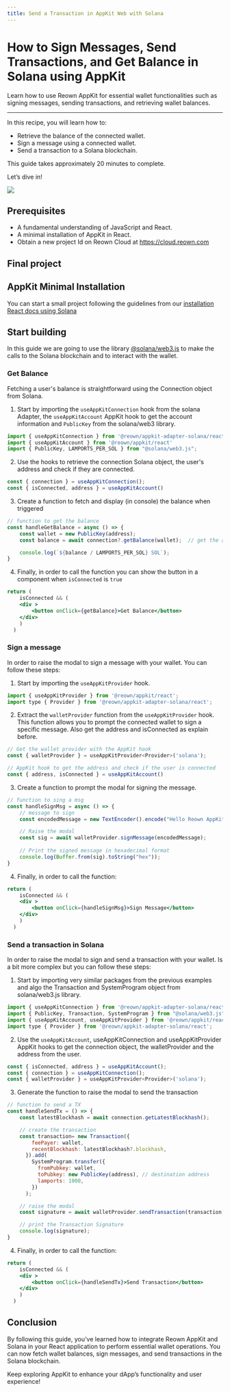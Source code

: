 ```yaml
---
title: Send a Transaction in AppKit Web with Solana
---
```



# How to Sign Messages, Send Transactions, and Get Balance in Solana using AppKit

Learn how to use Reown AppKit for essential wallet functionalities such as signing messages, sending transactions, and retrieving wallet balances.

---

In this recipe, you will learn how to:

- Retrieve the balance of the connected wallet. 
- Sign a message using a connected wallet.
- Send a transaction to a Solana blockchain.

This guide takes approximately 20 minutes to complete.

Let’s dive in!

![](/assets/solanaGuide.gif)

## Prerequisites
- A fundamental understanding of JavaScript and React.
- A minimal installation of AppKit in React.
- Obtain a new project Id on Reown Cloud at https://cloud.reown.com

## Final project
<GithubBox name="Appkit Solana Example with blockchain interactions" url="https://github.com/reown-com/appkit-web-examples/tree/main/react/react-solana" description="Download the full project to try it directly on your computer."></GithubBox>


## AppKit Minimal Installation

You can start a small project following the guidelines from our [installation React docs using Solana](https://docs.reown.com/appkit/react/core/installation?platform=solana)

## Start building

In this guide we are going to use the library [@solana/web3.js](https://solana.com/docs/clients/javascript-reference) to make the calls to the Solana blockchain and to interact with the wallet.

### Get Balance

Fetching a user's balance is straightforward using the Connection object from Solana.



1. Start by importing the `useAppKitConnection` hook from the solana Adapter, the `useAppKitAccount` AppKit hook to get the account information and `PublicKey` from the solana/web3 library.
```js
import { useAppKitConnection } from '@reown/appkit-adapter-solana/react'
import { useAppKitAccount } from '@reown/appkit/react'
import { PublicKey, LAMPORTS_PER_SOL } from "@solana/web3.js";
```

2. Use the hooks to retrieve the connection Solana object, the user's address and check if they are connected.

```js
const { connection } = useAppKitConnection();
const { isConnected, address } = useAppKitAccount()
```

3. Create a function to fetch and display (in console) the balance when triggered

```js
// function to get the balance
const handleGetBalance = async () => {
    const wallet = new PublicKey(address);
    const balance = await connection?.getBalance(wallet);  // get the amount in LAMPORTS

    console.log(`${balance / LAMPORTS_PER_SOL} SOL`);
}

```

4. Finally, in order to call the function you can show the button in a component when `isConnected` is `true`

```jsx
return (
    isConnected && (
    <div >
        <button onClick={getBalance}>Get Balance</button>  
    </div>
    )
  )
```

### Sign a message

In order to raise the modal to sign a message with your wallet. You can follow these steps:

1. Start by importing the `useAppKitProvider` hook.

```js
import { useAppKitProvider } from '@reown/appkit/react';
import type { Provider } from '@reown/appkit-adapter-solana/react';
```

2. Extract the `walletProvider` function from the `useAppKitProvider` hook. This function allows you to prompt the connected wallet to sign a specific message. Also get the address and isConnected as explain before.
```js
// Get the wallet provider with the AppKit hook
const { walletProvider } = useAppKitProvider<Provider>('solana');

// AppKit hook to get the address and check if the user is connected
const { address, isConnected } = useAppKitAccount() 
```

3. Create a function to prompt the modal for signing the message.

```js
// function to sing a msg 
const handleSignMsg = async () => {
    // message to sign
    const encodedMessage = new TextEncoder().encode("Hello Reown AppKit!");

    // Raise the modal 
    const sig = await walletProvider.signMessage(encodedMessage);
 
    // Print the signed message in hexadecimal format
    console.log(Buffer.from(sig).toString("hex"));
}
```

4. Finally, in order to call the function:

```jsx
return (
    isConnected && (
    <div >
        <button onClick={handleSignMsg}>Sign Message</button>  
    </div>
    )
  )
```

### Send a transaction in Solana

In order to raise the modal to sign and send a transaction with your wallet. Is a bit more complex but you can follow these steps:

1. Start by importing very similar packages from the previous examples and algo the Transaction and SystemProgram object from solana/web3.js library.

```js
import { useAppKitConnection } from '@reown/appkit-adapter-solana/react';
import { PublicKey, Transaction, SystemProgram } from "@solana/web3.js";
import { useAppKitAccount, useAppKitProvider } from '@reown/appkit/react';
import type { Provider } from '@reown/appkit-adapter-solana/react';
```

2. Use the `useAppKitAccount`, useAppKitConnection and useAppKitProvider AppKit hooks to get the connection object, the walletProvider and the address from the user.
```js
const { isConnected, address } = useAppKitAccount();
const { connection } = useAppKitConnection();
const { walletProvider } = useAppKitProvider<Provider>('solana');
```

3. Generate the function to raise the modal to send the transaction

```js
// function to send a TX
const handleSendTx = () => {
    const latestBlockhash = await connection.getLatestBlockhash();

    // create the transaction 
    const transaction= new Transaction({
        feePayer: wallet,
        recentBlockhash: latestBlockhash?.blockhash,
      }).add(
        SystemProgram.transfer({
          fromPubkey: wallet,
          toPubkey: new PublicKey(address), // destination address
          lamports: 1000,
        })
      );

    // raise the modal
    const signature = await walletProvider.sendTransaction(transaction, connection)

    // print the Transaction Signature
    console.log(signature);
}
```

4. Finally, in order to call the function:

```jsx
return (
    isConnected && (
    <div >
        <button onClick={handleSendTx}>Send Transaction</button>  
    </div>
    )
  )
```

## Conclusion

By following this guide, you’ve learned how to integrate Reown AppKit and Solana in your React application to perform essential wallet operations. 
You can now fetch wallet balances, sign messages, and send transactions in the Solana blockchain. 

Keep exploring AppKit to enhance your dApp’s functionality and user experience!